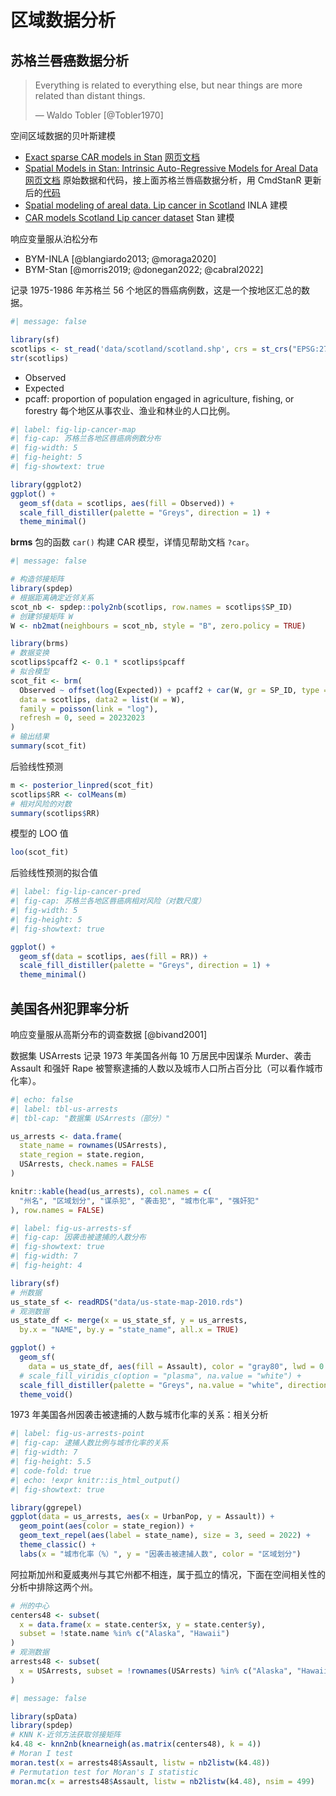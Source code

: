 # 区域数据分析 {#sec-analyze-areal-data}

## 苏格兰唇癌数据分析 {#sec-scotland-lip-cancer}

> Everything is related to everything else, but near things are more related than distant things.
>
> --- Waldo Tobler [@Tobler1970]

::: {#spatial-areal-data .callout-note title="空间区域数据分析"}
空间区域数据的贝叶斯建模

-   [Exact sparse CAR models in Stan](https://github.com/mbjoseph/CARstan) [网页文档](https://mc-stan.org/users/documentation/case-studies/mbjoseph-CARStan.html)
-   [Spatial Models in Stan: Intrinsic Auto-Regressive Models for Areal Data](https://github.com/stan-dev/example-models/tree/master/knitr/car-iar-poisson) [网页文档](https://mc-stan.org/users/documentation/case-studies/icar_stan.html) 原始数据和代码，接上面苏格兰唇癌数据分析，用 CmdStanR 更新后的[代码](https://github.com/stan-dev/example-models/tree/master/knitr/car-iar-poisson)
-   [Spatial modeling of areal data. Lip cancer in Scotland](https://www.paulamoraga.com/book-geospatial/sec-arealdataexamplespatial.html) INLA 建模
-   [CAR models Scotland Lip cancer dataset](https://rafaelcabral96.github.io/nigstan/sar-and-car-models.html#car-models) Stan 建模
:::

响应变量服从泊松分布

-   BYM-INLA [@blangiardo2013; @moraga2020]
-   BYM-Stan [@morris2019; @donegan2022; @cabral2022]

记录 1975-1986 年苏格兰 56 个地区的唇癌病例数，这是一个按地区汇总的数据。

```r
#| message: false

library(sf)
scotlips <- st_read('data/scotland/scotland.shp', crs = st_crs("EPSG:27700"))
str(scotlips)
```

-   Observed
-   Expected
-   pcaff: proportion of population engaged in agriculture, fishing, or forestry 每个地区从事农业、渔业和林业的人口比例。

```r
#| label: fig-lip-cancer-map
#| fig-cap: 苏格兰各地区唇癌病例数分布
#| fig-width: 5
#| fig-height: 5
#| fig-showtext: true

library(ggplot2)
ggplot() +
  geom_sf(data = scotlips, aes(fill = Observed)) +
  scale_fill_distiller(palette = "Greys", direction = 1) +
  theme_minimal()
```

**brms** 包的函数 `car()` 构建 CAR 模型，详情见帮助文档 `?car`。

```r
#| message: false

# 构造邻接矩阵
library(spdep)
# 根据距离确定近邻关系
scot_nb <- spdep::poly2nb(scotlips, row.names = scotlips$SP_ID)
# 创建邻接矩阵 W
W <- nb2mat(neighbours = scot_nb, style = "B", zero.policy = TRUE)

library(brms)
# 数据变换
scotlips$pcaff2 <- 0.1 * scotlips$pcaff
# 拟合模型
scot_fit <- brm(
  Observed ~ offset(log(Expected)) + pcaff2 + car(W, gr = SP_ID, type = "icar"),
  data = scotlips, data2 = list(W = W),
  family = poisson(link = "log"),
  refresh = 0, seed = 20232023
)
# 输出结果
summary(scot_fit)
```

后验线性预测

```r
m <- posterior_linpred(scot_fit)
scotlips$RR <- colMeans(m)
# 相对风险的对数
summary(scotlips$RR)
```

模型的 LOO 值

```r
loo(scot_fit)
```

后验线性预测的拟合值

```r
#| label: fig-lip-cancer-pred
#| fig-cap: 苏格兰各地区唇癌病相对风险（对数尺度）
#| fig-width: 5
#| fig-height: 5
#| fig-showtext: true

ggplot() +
  geom_sf(data = scotlips, aes(fill = RR)) +
  scale_fill_distiller(palette = "Greys", direction = 1) +
  theme_minimal()
```

## 美国各州犯罪率分析

响应变量服从高斯分布的调查数据 [@bivand2001]

数据集 USArrests 记录 1973 年美国各州每 10 万居民中因谋杀 Murder、袭击 Assault 和强奸 Rape 被警察逮捕的人数以及城市人口所占百分比（可以看作城市化率）。

```r
#| echo: false
#| label: tbl-us-arrests
#| tbl-cap: "数据集 USArrests（部分）"

us_arrests <- data.frame(
  state_name = rownames(USArrests),
  state_region = state.region,
  USArrests, check.names = FALSE
)

knitr::kable(head(us_arrests), col.names = c(
  "州名", "区域划分", "谋杀犯", "袭击犯", "城市化率", "强奸犯"
), row.names = FALSE)
```

```r
#| label: fig-us-arrests-sf
#| fig-cap: 因袭击被逮捕的人数分布
#| fig-showtext: true
#| fig-width: 7
#| fig-height: 4

library(sf)
# 州数据
us_state_sf <- readRDS("data/us-state-map-2010.rds")
# 观测数据
us_state_df <- merge(x = us_state_sf, y = us_arrests,
  by.x = "NAME", by.y = "state_name", all.x = TRUE)

ggplot() +
  geom_sf(
    data = us_state_df, aes(fill = Assault), color = "gray80", lwd = 0.25) +
  # scale_fill_viridis_c(option = "plasma", na.value = "white") +
  scale_fill_distiller(palette = "Greys", na.value = "white", direction = 1) +
  theme_void()
```

1973 年美国各州因袭击被逮捕的人数与城市化率的关系：相关分析

```r
#| label: fig-us-arrests-point
#| fig-cap: 逮捕人数比例与城市化率的关系
#| fig-width: 7
#| fig-height: 5.5
#| code-fold: true
#| echo: !expr knitr::is_html_output()
#| fig-showtext: true

library(ggrepel)
ggplot(data = us_arrests, aes(x = UrbanPop, y = Assault)) +
  geom_point(aes(color = state_region)) +
  geom_text_repel(aes(label = state_name), size = 3, seed = 2022) +
  theme_classic() +
  labs(x = "城市化率（%）", y = "因袭击被逮捕人数", color = "区域划分")
```

阿拉斯加州和夏威夷州与其它州都不相连，属于孤立的情况，下面在空间相关性的分析中排除这两个州。

```r
# 州的中心
centers48 <- subset(
  x = data.frame(x = state.center$x, y = state.center$y),
  subset = !state.name %in% c("Alaska", "Hawaii")
)
# 观测数据
arrests48 <- subset(
  x = USArrests, subset = !rownames(USArrests) %in% c("Alaska", "Hawaii")
)
```

```r
#| message: false

library(spData)
library(spdep)
# KNN K-近邻方法获取邻接矩阵
k4.48 <- knn2nb(knearneigh(as.matrix(centers48), k = 4))
# Moran I test
moran.test(x = arrests48$Assault, listw = nb2listw(k4.48))
# Permutation test for Moran's I statistic
moran.mc(x = arrests48$Assault, listw = nb2listw(k4.48), nsim = 499)
```
